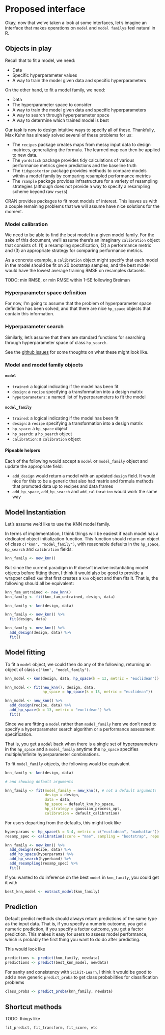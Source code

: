# Proposed interface

Okay, now that we've taken a look at some interfaces, let's imagine an interface that makes operations on `model` and `model family`s feel natural in R.

## Objects in play

Recall that to fit a model, we need:

- Data
- Specific hyperparameter values
- A way to train the model given data and specific hyperparameters

On the other hand, to fit a model family, we need:

- Data
- The hyperparameter space to consider
- A way to train the model given data and specific hyperparameters
- A way to search through hyperparameter space
- A way to determine which trained model is best

Our task is now to design intuitive ways to specify all of these. Thankfully, Max Kuhn has already solved several of these problems for us:

- The `recipes` package creates maps from messy input data to design matrices, generalizing the formula. The learned map can then be applied to new data.
- The `yardstick` package provides tidy calculations of various performance metrics given predictions and the baseline truth
- The `tidyposterior` package provides methods to compare models within a model family by comparing resampled performance metrics
- The `rsample` package provides infrastructure for a variety of resampling strategies (although does not provide a way to specify a resampling scheme beyond raw `rset`s)

CRAN provides packages to fit most models of interest. This leaves us with a couple remaining problems that we will assume have nice solutions for the moment.

### Model calibration

We need to be able to find the best model in a given model family. For the sake of this document, we'll assume there's an imaginary `calibration` object that consists of: (1) a resampling specification, (2) a performance metric and (3) an appropriate strategy for comparing performance metrics.

As a concrete example, a `calibration` object might specify that each model in the model should be fit on 20 bootstrap samples, and the best model would have the lowest average training RMSE on resamples datasets.

TODO: min RMSE, or min RMSE within 1-SE following Breiman

### Hyperparameter space definition

For now, I'm going to assume that the problem of hyperparameter space definition has been solved, and that there are nice `hp_space` objects that contain this information. 

### Hyperparameter search

Similarly, let's assume that there are standard functions for searching through hyperparameter space of class `hp_search`.

See the [github issues](https://github.com/alexpghayes/modelling-in-r/issues) for some thoughts on what these might look like.

### Model and model family objects

#### `model`

- `trained`: a logical indicating if the model has been fit
- `design`: a `recipe` specifying a transformation into a design matrix
- `hyperparameters`: a named list of hyperparameters to fit the model

#### `model_family`

- `trained`: a logical indicating if the model has been fit
- `design`: a `recipe` specifying a transformation into a design matrix
- `hp_space`: a `hp_space` object
- `hp_search`: a `hp_search` object
- `calibration`: a `calibration` object

#### Pipeable helpers

Each of the following would accept a `model` or `model_family` object and update the appropriate field:

- `add_design` would return a model with an updated `design` field. It would nice for this to be a generic that also had matrix and formula methods that promoted data up to recipes and data frames
- `add_hp_space`, `add_hp_search` and `add_calibration` would work the same way

## Model Instantiation

Let's assume we'd like to use the KNN model family.

In terms of implementation, I think things will be easiest if each model has a dedicated object initialization function. This function should return an object of class `c("knn", "model_family")`, with reasonable defaults in the `hp_space`, `hp_search` and `calibration` fields:

```r
knn_family <- new_knn()
```

But since the current paradigm in R doesn't involve instantiating model objects before fitting them, I think it would also be good to provide a wrapper called `knn` that first creates a `knn` object and then fits it. That is, the following should all be equivalent:

```r
knn_fam_untrained <- new_knn()
knn_family <- fit(knn_fam_untrained, design, data)

knn_family <- knn(design, data)

knn_family <- new_knn() %>% 
  fit(design, data)

knn_family <- new_knn() %>% 
  add_design(design, data) %>% 
  fit()
```

## Model fitting

To fit a `model` object, we could then do any of the following, returning an object of class `c("knn", "model_family")`. 

```r
knn_model <- knn(design, data, hp_space(k = 13, metric = "euclidean"))

knn_model <- fit(new_knn(), design, data,
                 hp_space = hp_space(k = 13, metric = "euclidean"))

knn_model <- new_knn() %>% 
  add_design(recipe, data) %>% 
  add_hp_space(k = 13, metric = "euclidean") %>% 
  fit()
```

Since we are fitting a `model` rather than `model_family` here we don't need to specify a hyperparameter search algorithm or a performance assessment specification.

That is, you get a `model` back when there is a single set of hyperparameters in the `hp_space` and a `model_family` anytime the `hp_space` specifies multiple/infinite hyperparameter combinations.

To fit `model_family` objects, the following would be equivalent

```r
knn_family <- knn(design, data)

# and showing default arguments

knn_family <- fit(model_family = new_knn(), # not a default argument!
                  design = design,
                  data = data,
                  hp_space = default_knn_hp_space,
                  hp_strategy = gaussian_process_opt,
                  calibration = default_calibration)
```

For users departing from the defaults, this might look like

```r
hyperparams <- hp_space(k = 3:4, metric = c("euclidean", "manhattan"))
resamp_spec <- calibration(score = "mae", sampling = "bootstrap", reps = 10)

knn_family <- new_knn() %>% 
  add_design(recipe, data) %>% 
  add_hp_space(hyperparams) %>% 
  add_hp_search(hyperband) %>% 
  add_resampling(resamp_spec) %>% 
  fit()
```

If you wanted to do inference on the best `model` in `knn_family`, you could get it with

```r
best_knn_model <- extract_model(knn_family)
```

## Prediction

Default predict methods should always return predictions of the same type as the input data. That is, if you specify a numeric outcome, you get a numeric prediction, if you specify a factor outcome, you get a factor prediction. This makes it easy for users to assess model performance, which is probably the first thing you want to do do after predicting.

This would look like

```r
predictions <- predict(knn_family, newdata)
predictions <- predict(best_knn_model, newdata)
```

For sanity and consistency with `Scikit-Learn`, I think it would be good to add a new generic `predict_proba` to get class probabilities for classification problems

```r
class_probs <- predict_proba(knn_family, newdata)
```

## Shortcut methods

TODO. things like

```r
fit_predict, fit_transform, fit_score, etc
```

